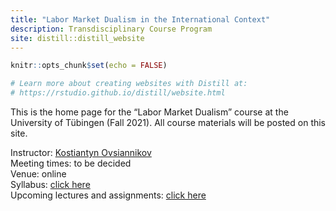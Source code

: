 ```yaml
---
title: "Labor Market Dualism in the International Context"
description: Transdisciplinary Course Program 
site: distill::distill_website
---
```


```r
knitr::opts_chunk$set(echo = FALSE)

# Learn more about creating websites with Distill at:
# https://rstudio.github.io/distill/website.html

```

This is the home page for the "Labor Market Dualism" course at the University of Tübingen (Fall 2021).
All course materials will be posted on this site.

Instructor: [Kostiantyn Ovsiannikov](https://kovsiannikov.com)  
Meeting times: to be decided  
Venue: online  
Syllabus: [click here](syllabus.html)  
Upcoming lectures and assignments: [click here](schedule.html)  
